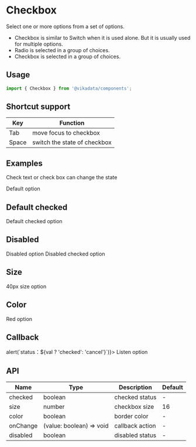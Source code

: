
<Meta title="en/components/Checkbox" />

# Checkbox

Select one or more options from a set of options.

+ Checkbox is similar to Switch when it is used alone. But it is usually used for multiple options.
+ Radio is selected in a group of choices.
+ Checkbox is selected in a group of choices.

## Usage

```jsx
import { Checkbox } from '@vikadata/components';
```


## Shortcut support

| Key   | Function                     |
|-------|------------------------------|
| Tab   | move focus to checkbox       |
| Space | switch the state of checkbox |


## Examples

Check text or check box can change the state

<Canvas>
<ThemeToggle lang="en">
  <Checkbox>
    Default option
  </Checkbox>
</ThemeToggle>
</Canvas>

## Default checked

<Canvas>
<ThemeToggle lang="en">
  <Checkbox checked>
      Default checked option
  </Checkbox>
</ThemeToggle>
</Canvas>

## Disabled

<Canvas>
<ThemeToggle lang="en">
  <Checkbox disabled>
    Disabled option
  </Checkbox>
  <Checkbox checked disabled>
      Disabled checked option
  </Checkbox>
</ThemeToggle>
</Canvas>

## Size

<Canvas>
<ThemeToggle lang="en">
  <Checkbox size={40}>
    40px size option
  </Checkbox>
</ThemeToggle>
</Canvas>

## Color

<Canvas>
<ThemeToggle lang="en">
  <Checkbox color="red">
    Red option
  </Checkbox>
</ThemeToggle>
</Canvas>

## Callback

<Canvas>
<ThemeToggle lang="en">
<Checkbox onChange={val => alert(`status：${val ? 'checked': 'cancel'}`)}>
  Listen option
</Checkbox>
</ThemeToggle>
</Canvas>

## API

| Name     | Type                     | Description     | Default |
|----------|--------------------------|-----------------|---------|
| checked  | boolean                  | checked status  | -       |
| size     | number                   | checkbox size   | 16      |
| color    | boolean                  | border color    | -       |
| onChange | (value: boolean) => void | callback action | -       |
| disabled | boolean                  | disabled status | -       |